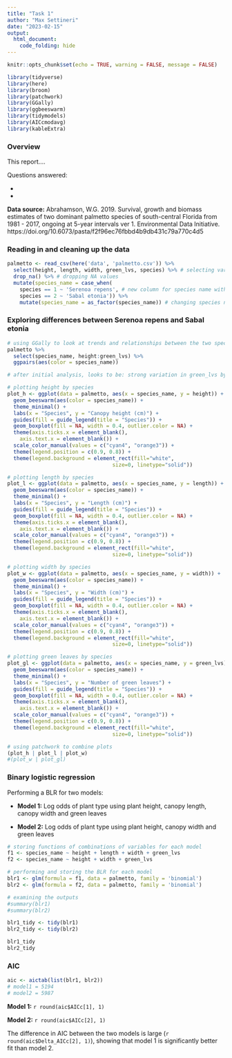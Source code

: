 ```yaml
---
title: "Task 1"
author: "Max Settineri"
date: "2023-02-15"
output: 
  html_document:
    code_folding: hide
---
```


```r
knitr::opts_chunk$set(echo = TRUE, warning = FALSE, message = FALSE)

library(tidyverse)
library(here)
library(broom)
library(patchwork)
library(GGally)
library(ggbeeswarm)
library(tidymodels)
library(AICcmodavg)
library(kableExtra)
```

### Overview

This report....

Questions answered:

- 
- 

**Data source:** Abrahamson, W.G. 2019. Survival, growth and biomass estimates of two dominant palmetto species of south-central Florida from 1981 - 2017, ongoing at 5-year intervals ver 1. Environmental Data Initiative. https://doi.org/10.6073/pasta/f2f96ec76fbbd4b9db431c79a770c4d5

### Reading in and cleaning up the data

```r
palmetto <- read_csv(here('data', 'palmetto.csv')) %>% 
  select(height, length, width, green_lvs, species) %>% # selecting variables of interest
  drop_na() %>% # dropping NA values
  mutate(species_name = case_when(
    species == 1 ~ 'Serenoa repens', # new column for species name with full species names
    species == 2 ~ 'Sabal etonia')) %>% 
    mutate(species_name = as_factor(species_name)) # changing species name to a factor for blr
```

### Exploring differences between Serenoa repens and Sabal etonia

```r
# using GGally to look at trends and relationships between the two species and four variables of interest
palmetto %>% 
  select(species_name, height:green_lvs) %>% 
  ggpairs(aes(color = species_name))

# after initial analysis, looks to be: strong variation in green_lvs by species, slight variation in length and height, minimal difference in width
```

```r
# plotting height by species
plot_h <- ggplot(data = palmetto, aes(x = species_name, y = height)) +
  geom_beeswarm(aes(color = species_name)) +
  theme_minimal() +
  labs(x = "Species", y = "Canopy height (cm)") +
  guides(fill = guide_legend(title = "Species")) +
  geom_boxplot(fill = NA, width = 0.4, outlier.color = NA) +
  theme(axis.ticks.x = element_blank(),
    axis.text.x = element_blank()) +
  scale_color_manual(values = c("cyan4", "orange3")) +
  theme(legend.position = c(0.9, 0.8)) +
  theme(legend.background = element_rect(fill="white", 
                                  size=0, linetype="solid"))
```

```r
# plotting length by species
plot_l <- ggplot(data = palmetto, aes(x = species_name, y = length)) +
  geom_beeswarm(aes(color = species_name)) +
  theme_minimal() +
  labs(x = "Species", y = "Length (cm)") +
  guides(fill = guide_legend(title = "Species")) +
  geom_boxplot(fill = NA, width = 0.4, outlier.color = NA) +
  theme(axis.ticks.x = element_blank(),
    axis.text.x = element_blank()) +
  scale_color_manual(values = c("cyan4", "orange3")) +
  theme(legend.position = c(0.9, 0.8)) +
  theme(legend.background = element_rect(fill="white", 
                                  size=0, linetype="solid"))
```

```r
# plotting width by species
plot_w <- ggplot(data = palmetto, aes(x = species_name, y = width)) +
  geom_beeswarm(aes(color = species_name)) +
  theme_minimal() +
  labs(x = "Species", y = "Width (cm)") +
  guides(fill = guide_legend(title = "Species")) +
  geom_boxplot(fill = NA, width = 0.4, outlier.color = NA) +
  theme(axis.ticks.x = element_blank(),
    axis.text.x = element_blank()) +
  scale_color_manual(values = c("cyan4", "orange3")) +
  theme(legend.position = c(0.9, 0.8)) +
  theme(legend.background = element_rect(fill="white", 
                                  size=0, linetype="solid"))
```

```r
# plotting green leaves by species
plot_gl <- ggplot(data = palmetto, aes(x = species_name, y = green_lvs)) +
  geom_beeswarm(aes(color = species_name)) +
  theme_minimal() +
  labs(x = "Species", y = "Number of green leaves") +
  guides(fill = guide_legend(title = "Species")) +
  geom_boxplot(fill = NA, width = 0.4, outlier.color = NA) +
  theme(axis.ticks.x = element_blank(),
    axis.text.x = element_blank()) +
  scale_color_manual(values = c("cyan4", "orange3")) +
  theme(legend.position = c(0.9, 0.8)) +
  theme(legend.background = element_rect(fill="white", 
                                  size=0, linetype="solid"))
```

```r
# using patchwork to combine plots
(plot_h | plot_l | plot_w)
#(plot_w | plot_gl)
```

### Binary logistic regression

Performing a BLR for two models:

- **Model 1:** Log odds of plant type using plant height, canopy length, canopy width and green leaves

- **Model 2:** Log odds of plant type using plant height, canopy width and green leaves

```r
# storing functions of combinations of variables for each model
f1 <- species_name ~ height + length + width + green_lvs
f2 <- species_name ~ height + width + green_lvs

# performing and storing the BLR for each model
blr1 <- glm(formula = f1, data = palmetto, family = 'binomial')
blr2 <- glm(formula = f2, data = palmetto, family = 'binomial')

# examining the outputs
#summary(blr1)
#summary(blr2)

blr1_tidy <- tidy(blr1)
blr2_tidy <- tidy(blr2)

blr1_tidy
blr2_tidy

```

### AIC

```r

aic <- aictab(list(blr1, blr2))
# model1 = 5194
# model2 = 5987
```

**Model 1:** `r round(aic$AICc[1], 1)`

**Model 2:** `r round(aic$AICc[2], 1)`

The difference in AIC between the two models is large (`r round(aic$Delta_AICc[2], 1)`), showing that model 1 is significantly better fit than model 2.

